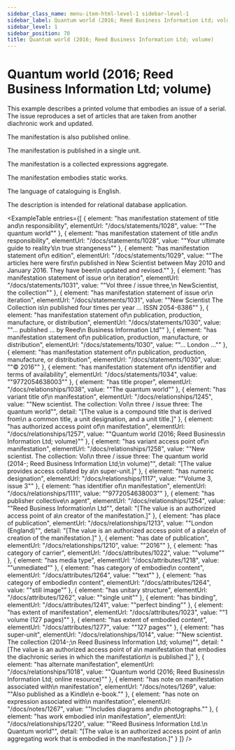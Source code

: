 ```yaml
---
sidebar_class_name: menu-item-html-level-1 sidebar-level-1
sidebar_label: Quantum world (2016; Reed Business Information Ltd; volume)
sidebar_level: 1
sidebar_position: 70
title: Quantum world (2016; Reed Business Information Ltd; volume)
---
```


# Quantum world (2016; Reed Business Information Ltd; volume)

This example describes a printed volume that embodies an issue of a serial. The issue
              reproduces a set of articles that are taken from another diachronic work and
              updated.

The manifestation is also published online.

The manifestation is published in a single unit.

The manifestation is a collected expressions aggregate.

The manifestation embodies static works.

The language of cataloguing is English.

The description is intended for relational database application.

<ExampleTable
  entries={[
    {
      element: "has manifestation statement of title and\n                    responsibility",
      elementUrl: "/docs/statements/1028",
      value: "\"The quantum world\""
    },
    {
      element: "has manifestation statement of title and\n                    responsibility",
      elementUrl: "/docs/statements/1028",
      value: "\"Your ultimate guide to reality’s\n                  true strangeness\""
    },
    {
      element: "has manifestation statement of\n                    edition",
      elementUrl: "/docs/statements/1029",
      value: "\"The articles here were first\n                  published in New Scientist between May 2010 and January 2016. They have been\n                  updated and revised.\""
    },
    {
      element: "has manifestation statement of issue or\n                    iteration",
      elementUrl: "/docs/statements/1031",
      value: "\"Vol three / issue three,\n                  NewScientist, the collection\""
    },
    {
      element: "has manifestation statement of issue or\n                    iteration",
      elementUrl: "/docs/statements/1031",
      value: "\"New Scientist The Collection is\n                  published four times per year … ISSN 2054-6386\""
    },
    {
      element: "has manifestation statement of\n                    publication, production, manufacture, or distribution",
      elementUrl: "/docs/statements/1030",
      value: "\"… published … by Reed\n                  Business Information Ltd\""
    },
    {
      element: "has manifestation statement of\n                    publication, production, manufacture, or distribution",
      elementUrl: "/docs/statements/1030",
      value: "\"… London …\""
    },
    {
      element: "has manifestation statement of\n                    publication, production, manufacture, or distribution",
      elementUrl: "/docs/statements/1030",
      value: "\"© 2016\""
    },
    {
      element: "has manifestation statement of\n                    identifier and terms of availability",
      elementUrl: "/docs/statements/1034",
      value: "\"9772054638003\""
    },
    {
      element: "has title proper",
      elementUrl: "/docs/relationships/1038",
      value: "\"The quantum world\""
    },
    {
      element: "has variant title of\n                      manifestation",
      elementUrl: "/docs/relationships/1245",
      value: "\"New scientist. The collection: Vol\n                    three / issue three: The quantum world\"",
      detail: "[The value is a compound title that is derived from\n                      a common title, a unit designation, and a unit title.]"
    },
    {
      element: "has authorized access point of\n                    manifestation",
      elementUrl: "/docs/relationships/1257",
      value: "\"Quantum world (2016; Reed Business\n                  Information Ltd; volume)\""
    },
    {
      element: "has variant access point of\n                      manifestation",
      elementUrl: "/docs/relationships/1258",
      value: "\"New scientist. The collection: Vol\n                    three / issue three: The quantum world (2014-; Reed Business Information Ltd;\n                    volume)\"",
      detail: "[The value provides access collated by a\n                      super-unit.]"
    },
    {
      element: "has numeric designation",
      elementUrl: "/docs/relationships/1117",
      value: "\"Volume 3, issue 3\""
    },
    {
      element: "has identifier of\n                  manifestation",
      elementUrl: "/docs/relationships/1111",
      value: "\"9772054638003\""
    },
    {
      element: "has publisher collective\n                    agent",
      elementUrl: "/docs/relationships/1254",
      value: "\"Reed Business Information\n                    Ltd\"",
      detail: "[The value is an authorized access point of a\n                      creator of the manifestation.]"
    },
    {
      element: "has place of publication",
      elementUrl: "/docs/relationships/1213",
      value: "\"London (England)\"",
      detail: "[The value is an authorized access point of a place\n                      of creation of the manifestation.]"
    },
    {
      element: "has date of publication",
      elementUrl: "/docs/relationships/1210",
      value: "\"2016\""
    },
    {
      element: "has category of carrier",
      elementUrl: "/docs/attributes/1022",
      value: "\"volume\""
    },
    {
      element: "has media type",
      elementUrl: "/docs/attributes/1218",
      value: "\"unmediated\""
    },
    {
      element: "has category of embodied\n                  content",
      elementUrl: "/docs/attributes/1264",
      value: "\"text\""
    },
    {
      element: "has category of embodied\n                  content",
      elementUrl: "/docs/attributes/1264",
      value: "\"still image\""
    },
    {
      element: "has unitary structure",
      elementUrl: "/docs/attributes/1262",
      value: "\"single unit\""
    },
    {
      element: "has binding",
      elementUrl: "/docs/attributes/1241",
      value: "\"perfect binding\""
    },
    {
      element: "has extent of manifestation",
      elementUrl: "/docs/attributes/1023",
      value: "\"1 volume (127 pages)\""
    },
    {
      element: "has extent of embodied content",
      elementUrl: "/docs/attributes/1277",
      value: "\"127 pages\""
    },
    {
      element: "has super-unit",
      elementUrl: "/docs/relationships/1014",
      value: "\"New scientist. The collection (2014-;\n                      Reed Business Information Ltd; volume)\"",
      detail: "[The value is an authorized access point of a\n                      manifestation that embodies the diachronic series in which the manifestation\n                      is published.]"
    },
    {
      element: "has alternate manifestation",
      elementUrl: "/docs/relationships/1018",
      value: "\"Quantum world (2016; Reed Business\n                  Information Ltd; online resource)\""
    },
    {
      element: "has note on manifestation associated with\n                    manifestation",
      elementUrl: "/docs/notes/1269",
      value: "\"Also published as a Kindle\n                  e-book.\""
    },
    {
      element: "has note on expression associated with\n                    manifestation",
      elementUrl: "/docs/notes/1267",
      value: "\"Includes diagrams and\n                  photographs.\""
    },
    {
      element: "has work embodied in\n                      manifestation",
      elementUrl: "/docs/relationships/1220",
      value: "\"Reed Business Information Ltd.\n                    Quantum world\"",
      detail: "[The value is an authorized access point of an\n                      aggregating work that is embodied in the manifestation.]"
    }
  ]}
/>
